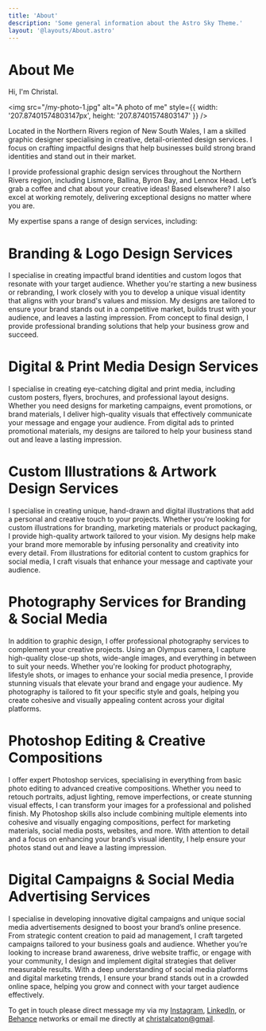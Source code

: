 ```yaml
---
title: 'About'
description: 'Some general information about the Astro Sky Theme.'
layout: '@layouts/About.astro'
---
```


# About Me

Hi, I'm Christal.

<img src="/my-photo-1.jpg" alt="A photo of me" style={{ width: '207.87401574803147px', height: '207.87401574803147' }} />

Located in the Northern Rivers region of New South Wales, I am a skilled graphic designer specialising in creative, detail-oriented design services. I focus on crafting impactful designs that help businesses build strong brand identities and stand out in their market.

I provide professional graphic design services throughout the Northern Rivers region, including Lismore, Ballina, Byron Bay, and Lennox Head. Let’s grab a coffee and chat about your creative ideas! Based elsewhere? I also excel at working remotely, delivering exceptional designs no matter where you are.

My expertise spans a range of design services, including:

# Branding & Logo Design Services
I specialise in creating impactful brand identities and custom logos that resonate with your target audience. Whether you're starting a new business or rebranding, I work closely with you to develop a unique visual identity that aligns with your brand's values and mission. My designs are tailored to ensure your brand stands out in a competitive market, builds trust with your audience, and leaves a lasting impression. From concept to final design, I provide professional branding solutions that help your business grow and succeed.

# Digital & Print Media Design Services
I specialise in creating eye-catching digital and print media, including custom posters, flyers, brochures, and professional layout designs. Whether you need designs for marketing campaigns, event promotions, or brand materials, I deliver high-quality visuals that effectively communicate your message and engage your audience. From digital ads to printed promotional materials, my designs are tailored to help your business stand out and leave a lasting impression.

# Custom Illustrations & Artwork Design Services
I specialise in creating unique, hand-drawn and digital illustrations that add a personal and creative touch to your projects. Whether you're looking for custom illustrations for branding, marketing materials or product packaging, I provide high-quality artwork tailored to your vision. My designs help make your brand more memorable by infusing personality and creativity into every detail. From illustrations for editorial content to custom graphics for social media, I craft visuals that enhance your message and captivate your audience.

# Photography Services for Branding & Social Media
In addition to graphic design, I offer professional photography services to complement your creative projects. Using an Olympus camera, I capture high-quality close-up shots, wide-angle images, and everything in between to suit your needs. Whether you're looking for product photography, lifestyle shots, or images to enhance your social media presence, I provide stunning visuals that elevate your brand and engage your audience. My photography is tailored to fit your specific style and goals, helping you create cohesive and visually appealing content across your digital platforms. 

# Photoshop Editing & Creative Compositions
I offer expert Photoshop services, specialising in everything from basic photo editing to advanced creative compositions. Whether you need to retouch portraits, adjust lighting, remove imperfections, or create stunning visual effects, I can transform your images for a professional and polished finish. My Photoshop skills also include combining multiple elements into cohesive and visually engaging compositions, perfect for marketing materials, social media posts, websites, and more. With attention to detail and a focus on enhancing your brand’s visual identity, I help ensure your photos stand out and leave a lasting impression.

# Digital Campaigns & Social Media Advertising Services
I specialise in developing innovative digital campaigns and unique social media advertisements designed to boost your brand’s online presence. From strategic content creation to paid ad management, I craft targeted campaigns tailored to your business goals and audience. Whether you’re looking to increase brand awareness, drive website traffic, or engage with your community, I design and implement digital strategies that deliver measurable results. With a deep understanding of social media platforms and digital marketing trends, I ensure your brand stands out in a crowded online space, helping you grow and connect with your target audience effectively. 

To get in touch please direct message my via my [Instagram](https://www.instagram.com/christal_cu.8/), [LinkedIn](https://www.linkedin.com/in/christal-caton-73981818a/), or [Behance](https://www.linkedin.com/in/christal-caton-73981818a/) networks or email me directly at [christalcaton@gmail](mailto:christalcaton+website@gmail).
